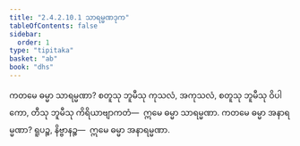 ```yaml
---
title: "2.4.2.10.1 သာရမ္မဏဒုက"
tableOfContents: false
sidebar:
  order: 1
type: "tipitaka"
basket: "ab"
book: "dhs"
---
```



<DynamicBreadcrumb />

<Division number="1525" book="dhs" e="ch" v="29" p="287">

<Paragraph number="2236" book="dhs">
ကတမေ ဓမ္မာ သာရမ္မဏာ? စတူသု ဘူမီသု ကုသလံ, အကုသလံ, စတူသု ဘူမီသု ဝိပါကော, တီသု ဘူမီသု ကိရိယာဗျာကတံ—  ဣမေ ဓမ္မာ သာရမ္မဏာ.
</Paragraph>

</Division>
<Division number="1526" book="dhs" e="ch" v="29" p="287">

<Paragraph number="2237" book="dhs">
ကတမေ ဓမ္မာ အနာရမ္မဏာ? ရူပဉ္စ, နိဗ္ဗာနဉ္စ—  ဣမေ ဓမ္မာ အနာရမ္မဏာ.
</Paragraph>
</Division>